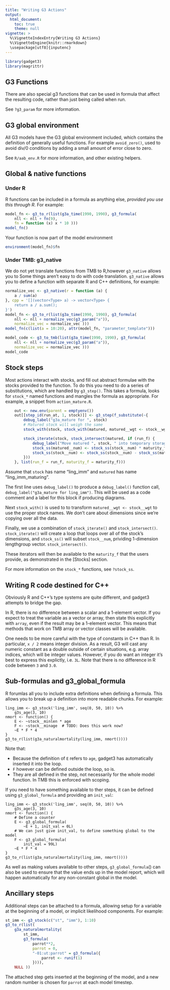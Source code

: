 ```yaml
---
title: "Writing G3 Actions"
output:
  html_document:
    toc: true
    theme: null
vignette: >
  %\VignetteIndexEntry{Writing G3 Actions}
  %\VignetteEngine{knitr::rmarkdown}
  \usepackage[utf8]{inputenc}
---
```


```r
library(gadget3)
library(magrittr)
```

## G3 Functions

There are also special g3 functions that can be used in formula that affect the
resulting code, rather than just being called when run.

See ``?g3_param`` for more information.

## G3 global environment

All G3 models have the G3 global environment included, which contains the
definition of generally useful functions. For example ``avoid_zero()``, used to
avoid div/0 conditions by adding a small amount of error close to zero.

See ``R/aab_env.R`` for more information, and other existing helpers.

## Global & native functions

### Under R

R functions can be included in a formula as anything else, *provided you use this through R*.
For example:

```r
model_fn <- g3_to_r(list(g3a_time(1990, 1990), g3_formula(
    nll <- nll + fn(9),
    fn = function (x) x * 10 )))
model_fn()
```

Your function is now part of the model environment

```r
environment(model_fn)$fn
```

### Under TMB: g3_native

We do not yet translate functions from TMB to R,however ``g3_native`` allows you to
Some things aren't easy to do with code translation. ``g3_native`` allows you to
define a function with separate R and C++ definitions, for example:

```r
normalize_vec <- g3_native(r = function (a) {
    a / sum(a)
}, cpp = '[](vector<Type> a) -> vector<Type> {
    return a / a.sum();
}')
model_fn <- g3_to_r(list(g3a_time(1990, 1990), g3_formula(
    nll <- nll + normalize_vec(g3_param("a")),
    normalize_vec = normalize_vec )))
model_fn(c(list(a = 10:20), attr(model_fn, "parameter_template")))
```

```r
model_code <- g3_to_tmb(list(g3a_time(1990, 1990), g3_formula(
    nll <- nll + normalize_vec(g3_param("a")),
    normalize_vec = normalize_vec )))
model_code
```

## Stock steps

Most actions interact with stocks, and fill out abstract formulae with the
stocks provided to the function. To do this you need to do a series of
substitutions, which are handled by ``g3_step()``. This takes a formula,
looks for ``stock_*`` named functions and mangles the formula as appropriate.
For example, a snippet from ``action_mature.R``.

```r
    out <- new.env(parent = emptyenv())
    out[[step_id(run_at, 1, stock)]] <- g3_step(f_substitute(~{
        debug_label("g3a_mature for ", stock)
        # Matured stock will weigh the same
        stock_with(stock, stock_with(matured, matured__wgt <- stock__wgt))

        stock_iterate(stock, stock_intersect(matured, if (run_f) {
            debug_label("Move matured ", stock, " into temporary storage")
            stock_ss(matured__num) <- stock_ss(stock__num) * maturity_f
            stock_ss(stock__num) <- stock_ss(stock__num) - stock_ss(matured__num)
        }))
    }, list(run_f = run_f, maturity_f = maturity_f)))
```

Assume that ``stock`` has name "ling_imm" and ``matured`` has name "ling_imm_maturing".

The first line uses ``debug_label()`` to produce a ``debug_label()`` function
call, ``debug_label("g3a_mature for ling_imm")``. This will be used as a code
comment and a label for this block if producing diagrams.

Next ``stock_with()`` is used to to transform ``matured__wgt <- stock__wgt``
to use the proper stock names. We don't care about dimensions since we're
copying over all the data.

Finally, we use a combination of ``stock_iterate()`` and ``stock_intersect()``.
``stock_iterate()`` will create a loop that loops over all of the stock's
dimensions, and ``stock_ss()`` will subset ``stock__num``, prividing
1-dimension lengthgroup vector.  ``stock_intersect()``.

These iterators will then be available to the ``maturity_f`` that the users
provide, as demonstrated in the [Stocks] section.

For more information on the ``stock_*`` functions, see ``?stock_ss``.

## Writing R code destined for C++

Obviously R and C++'s type systems are quite different, and gadget3 attempts to
bridge the gap.

In R, there is no difference between a scalar and a 1-element vector. If you
expect to treat the variable as a vector or array, then state this explicitly
with ``array``, even if the result may be a 1-element vector. This means that
methods that work on TMB array or vector classes will be available.

One needs to be more careful with the type of constants in C++ than R. In
particular, ``x / 2`` means integer division. As a result, G3 will cast any
numeric constant as a double outside of certain situations, e.g. array indices,
which will be integer values. However, if you do want an integer it's best to
express this explictly, i.e. ``3L``. Note that there is no difference in R code
between ``3`` and ``3.0``.

## Sub-formulas and g3_global_formula

R forumlas all you to include extra definitions when defining a formula. This
allows you to break up a definition into more readable chunks. For example:

```
ling_imm <- g3_stock('ling_imm', seq(0, 50, 10)) %>%
    g3s_age(3, 10)
nmort <- function() {
    E <- ~stock__minlen * age
    F <- ~stock__minage  # TODO: Does this work now?
    ~E * F * 4
}
g3_to_r(list(g3a_naturalmortality(ling_imm, nmort())))
```

Note that:

* Because the definition of ``E`` refers to ``age``, gadget3 has automatically inserted it into the loop.
* ``F`` however can be defined outside the loop, so is.
* They are all defined in the step, not necessarily for the whole model function. In TMB this is enforced with scoping.

If you need to have something available to ther steps, it can be defined using
``g3_global_formula`` and providing an ``init_val``:

```
ling_imm <- g3_stock('ling_imm', seq(0, 50, 10)) %>%
    g3s_age(3, 10)
nmort <- function() {
    # Define a counter
    E <- g3_global_formula(
        ~E + 1, init_val = 0L)
    # We can just give init_val, to define something global to the model
    F <- g3_global_formula(
        init_val = 99L)
    ~E * F * 4
}
g3_to_r(list(g3a_naturalmortality(ling_imm, nmort())))
```

As well as making values available to other steps, ``g3_global_formula``()
can also be used to ensure that the value ends up in the model report, which will
happen automatically for any non-constant global in the model.

## Ancillary steps

Additional steps can be attached to a formula, allowing setup for a variable at the beginning of a model,
or implicit likelihood components. For example:

```r
st_imm <- g3_stock(c("st", "imm"), 1:10)
g3_to_r(list(
    g3a_naturalmortality(
        st_imm,
        g3_formula(
            parrot**2,
            parrot = 0,
            "-01:ut:parrot" = g3_formula({
                parrot <- runif(1)
            }))),
    NULL ))
```

The attached step gets inserted at the beginning of the model,
and a new random number is chosen for ``parrot`` at each model timestep.
